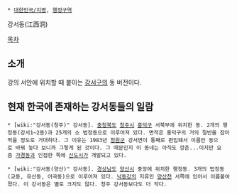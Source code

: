  * [[대한민국/지명]], [[행정구역]]

강서동(江西洞)

[[목차]]
== 소개 ==
강의 서안에 위치할 때 붙이는 [[강서구]]의 동 버전이다.

== 현재 한국에 존재하는 강서동들의 일람 ==
 * [wiki:"강서동(청주)" 강서동]. [[충청북도]] [[청주시]] [[흥덕구]] 서북부에 위치한 동. 2개의 행정동(강서1~2동)과 25개의 소 법정동으로 이루어져 있다. 면적은 흥덕구의 거의 절반을 잡아먹을 정도로 거대하다. 그 이유는 1983년 [[청원군]] 강서면이 통째로 편입돼서 이름만 동으로 바꿔 놓다 보니까 그렇게 된 것이다. 그 때문인지 이 동네는 아직도 깡촌...이지만 요즘 [[가경동]]과 인접한 쪽에 [[신도시]]가 개발되고 있다.

 * [wiki:"강서동(양산)" 강서동]. [[경상남도]] [[양산시]] 중앙에 위치한 행정동. 3개의 법정동(교동, 유산동, 어곡동)으로 이루어져 있다. [[낙동강]]의 지류인 [[양산천]] 서쪽에 있어서 이름붙여졌다. 이 강서동은 별로 크지도 않다. 청주 강서동보다도 더 작다.
